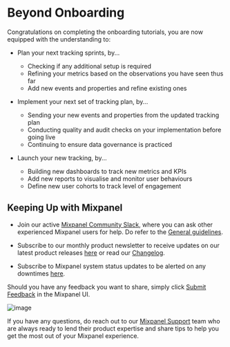 # Beyond Onboarding

Congratulations on completing the onboarding tutorials, you are now equipped with the understanding to:

- Plan your next tracking sprints, by...
  - Checking if any additional setup is required
  - Refining your metrics based on the observations you have seen thus far
  - Add new events and properties and refine existing ones

- Implement your next set of tracking plan, by...
  - Sending your new events and properties from the updated tracking plan
  - Conducting quality and audit checks on your implementation before going live
  - Continuing to ensure data governance is practiced

- Launch your new tracking, by...
  - Building new dashboards to track new metrics and KPIs
  - Add new reports to visualise and monitor user behaviours
  - Define new user cohorts to track level of engagement

## Keeping Up with Mixpanel

- Join our active [Mixpanel Community Slack](https://www.mixpanel.com/community-slack), where you can ask other experienced Mixpanel users for help. Do refer to the [General guidelines](/docs/community/guidelines#general-guidelines).

- Subscribe to our monthly product newsletter to receive updates on our latest product releases [here](https://mixpanel.com/product-releases) or read our [Changelog](/changelogs).

- Subscribe to Mixpanel system status updates to be alerted on any downtimes [here](https://www.mixpanelstatus.com/).

Should you have any feedback you want to share, simply click [Submit Feedback](mixpanel.com/submit-feedback) in the Mixpanel UI.

![image](/tutorials/submit-feedback.png "Submit Feedback")

If you have any questions, do reach out to our [Mixpanel Support](/docs/response-times#contacting-mixpanel-support) team who are always ready to lend their product expertise and share tips to help you get the most out of your Mixpanel experience.
